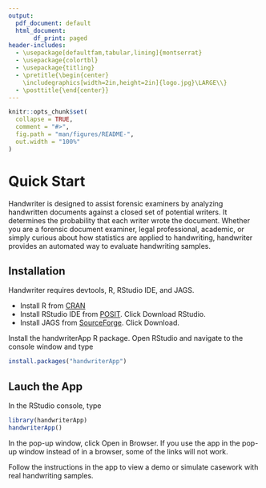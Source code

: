 ```yaml
---
output:
  pdf_document: default
  html_document:
       df_print: paged
header-includes:
  - \usepackage[defaultfam,tabular,lining]{montserrat}
  - \usepackage{colortbl}
  - \usepackage{titling}
  - \pretitle{\begin{center}
    \includegraphics[width=2in,height=2in]{logo.jpg}\LARGE\\}
  - \posttitle{\end{center}} 
---
```


<!-- README.md is generated from README.Rmd. Please edit that file -->

```r
knitr::opts_chunk$set(
  collapse = TRUE,
  comment = "#>",
  fig.path = "man/figures/README-",
  out.width = "100%"
)
```

# Quick Start

<!-- badges: start -->
<!-- badges: end -->

Handwriter is designed to assist forensic examiners by analyzing handwritten documents against a closed set of potential writers. It determines the probability that each writer wrote the document. Whether you are a forensic document examiner, legal professional, academic, or simply curious about how statistics are applied to handwriting, handwriter provides an automated way to evaluate handwriting samples.

## Installation

Handwriter requires devtools, R, RStudio IDE, and JAGS.

- Install R from [CRAN](https://cran.r-project.org/)
- Install RStudio IDE from [POSIT](https://posit.co/download/rstudio-desktop/). Click Download RStudio.
- Install JAGS from [SourceForge](https://sourceforge.net/projects/mcmc-jags/files). Click Download.

Install the handwriterApp R package. Open RStudio and navigate to the console window and type
```r
install.packages("handwriterApp")
```

## Lauch the App

In the RStudio console, type
```r
library(handwriterApp)
handwriterApp()
```
In the pop-up window, click Open in Browser. If you use the app in the pop-up window instead of in a browser, some of the links will not work.

Follow the instructions in the app to view a demo or simulate casework with real handwriting samples.
